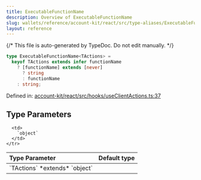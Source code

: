 ```yaml
---
title: ExecutableFunctionName
description: Overview of ExecutableFunctionName
slug: wallets/reference/account-kit/react/src/type-aliases/ExecutableFunctionName
layout: reference
---
```


{/* This file is auto-generated by TypeDoc. Do not edit manually. */}

```ts
type ExecutableFunctionName<TActions> =
  keyof TActions extends infer functionName
    ? [functionName] extends [never]
      ? string
      : functionName
    : string;
```

Defined in: [account-kit/react/src/hooks/useClientActions.ts:37](https://github.com/alchemyplatform/aa-sdk/blob/9f926c402d1661309abbf8eae8431e52e8c5e53f/account-kit/react/src/hooks/useClientActions.ts#L37)

## Type Parameters

<table>
  <thead>
    <tr>
      <th align="left">Type Parameter</th>
      <th align="left">Default type</th>
    </tr>
  </thead>

  <tbody>
    <tr>
      <td>
        `TActions` *extends* `object`
      </td>

      <td>
        `object`
      </td>
    </tr>

  </tbody>
</table>
